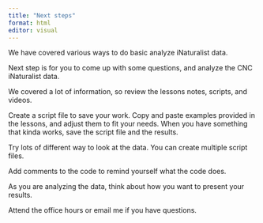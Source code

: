 ```yaml
---
title: "Next steps"
format: html
editor: visual
---
```


We have covered various ways to do basic analyze iNaturalist data.

Next step is for you to come up with some questions, and analyze the CNC iNaturalist data.

We covered a lot of information, so review the lessons notes, scripts, and videos.

Create a script file to save your work. Copy and paste examples provided in the lessons, and adjust them to fit your needs. When you have something that kinda works, save the script file and the results.

Try lots of different way to look at the data. You can create multiple script files.

Add comments to the code to remind yourself what the code does.

As you are analyzing the data, think about how you want to present your results.

Attend the office hours or email me if you have questions.

